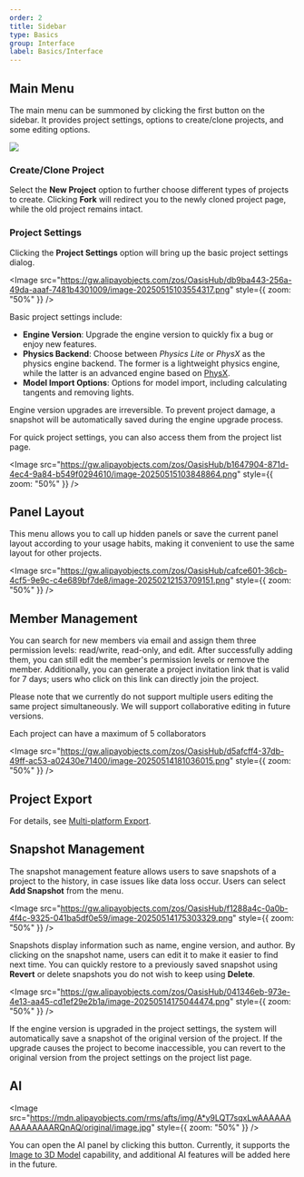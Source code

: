 ```yaml
---
order: 2
title: Sidebar
type: Basics
group: Interface
label: Basics/Interface
---
```


## Main Menu
The main menu can be summoned by clicking the first button on the sidebar. It provides project settings, options to create/clone projects, and some editing options.

<Image src="https://gw.alipayobjects.com/zos/OasisHub/8ea98fe5-399b-4e5f-83c7-391e2e1a36b8/image-20250212120635786.png" />

### Create/Clone Project

Select the **New Project** option to further choose different types of projects to create. Clicking **Fork** will redirect you to the newly cloned project page, while the old project remains intact.

### Project Settings

Clicking the **Project Settings** option will bring up the basic project settings dialog.

<Image src="https://gw.alipayobjects.com/zos/OasisHub/db9ba443-256a-49da-aaaf-7481b4301009/image-20250515103554317.png" style={{ zoom: "50%" }} />

Basic project settings include:

- **Engine Version**: Upgrade the engine version to quickly fix a bug or enjoy new features.
- **Physics Backend**: Choose between _Physics Lite_ or _PhysX_ as the physics engine backend. The former is a lightweight physics engine, while the latter is an advanced engine based on [PhysX](https://developer.nvidia.com/physx-sdk).
- **Model Import Options**: Options for model import, including calculating tangents and removing lights.

<Callout type="warning">Engine version upgrades are irreversible. To prevent project damage, a snapshot will be automatically saved during the engine upgrade process.</Callout>

For quick project settings, you can also access them from the project list page.

<Image src="https://gw.alipayobjects.com/zos/OasisHub/b1647904-871d-4ec4-9a84-b549f0294610/image-20250515103848864.png" style={{ zoom: "50%" }} />

## Panel Layout

This menu allows you to call up hidden panels or save the current panel layout according to your usage habits, making it convenient to use the same layout for other projects.

<Image src="https://gw.alipayobjects.com/zos/OasisHub/cafce601-36cb-4cf5-9e9c-c4e689bf7de8/image-20250212153709151.png" style={{ zoom: "50%" }} />

## Member Management

You can search for new members via email and assign them three permission levels: read/write, read-only, and edit. After successfully adding them, you can still edit the member's permission levels or remove the member. Additionally, you can generate a project invitation link that is valid for 7 days; users who click on this link can directly join the project.

Please note that we currently do not support multiple users editing the same project simultaneously. We will support collaborative editing in future versions.

<Callout>Each project can have a maximum of 5 collaborators</Callout>

<Image src="https://gw.alipayobjects.com/zos/OasisHub/d5afcff4-37db-49ff-ac53-a02430e71400/image-20250514181036015.png" style={{ zoom: "50%" }} />

## Project Export

For details, see [Multi-platform Export](/en/docs/platform/platform).

## Snapshot Management

The snapshot management feature allows users to save snapshots of a project to the history, in case issues like data loss occur. Users can select **Add Snapshot** from the menu.

<Image src="https://gw.alipayobjects.com/zos/OasisHub/f1288a4c-0a0b-4f4c-9325-041ba5df0e59/image-20250514175303329.png" style={{ zoom: "50%" }} />

Snapshots display information such as name, engine version, and author. By clicking on the snapshot name, users can edit it to make it easier to find next time. You can quickly restore to a previously saved snapshot using **Revert** or delete snapshots you do not wish to keep using **Delete**.

<Image src="https://gw.alipayobjects.com/zos/OasisHub/041346eb-973e-4e13-aa45-cd1ef29e2b1a/image-20250514175044474.png" style={{ zoom: "50%" }} />

<Callout type="info">If the engine version is upgraded in the project settings, the system will automatically save a snapshot of the original version of the project. If the upgrade causes the project to become inaccessible, you can revert to the original version from the project settings on the project list page.</Callout>

## AI

<Image src="https://mdn.alipayobjects.com/rms/afts/img/A*y9LQT7sqxLwAAAAAAAAAAAAAARQnAQ/original/image.jpg" style={{ zoom: "50%" }} />

You can open the AI panel by clicking this button. Currently, it supports the [Image to 3D Model](/en/docs/AI/image2model) capability, and additional AI features will be added here in the future.
